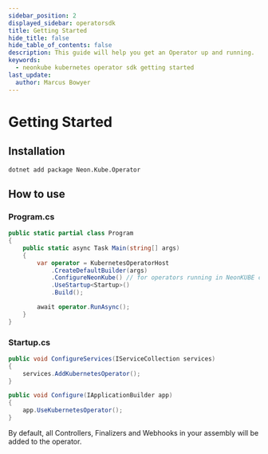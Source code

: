 ```yaml
---
sidebar_position: 2
displayed_sidebar: operatorsdk
title: Getting Started
hide_title: false
hide_table_of_contents: false
description: This guide will help you get an Operator up and running.
keywords:
  - neonkube kubernetes operator sdk getting started
last_update:
  author: Marcus Bowyer
---
```


# Getting Started

## Installation

```
dotnet add package Neon.Kube.Operator
```

## How to use

### Program.cs

```csharp
public static partial class Program
{
    public static async Task Main(string[] args)
    {
        var operator = KubernetesOperatorHost
            .CreateDefaultBuilder(args)
            .ConfigureNeonKube() // for operators running in NeonKUBE clusters.
            .UseStartup<Startup>()
            .Build();

        await operator.RunAsync();
    }
}
```

### Startup.cs

```csharp
public void ConfigureServices(IServiceCollection services)
{
    services.AddKubernetesOperator();
}

public void Configure(IApplicationBuilder app)
{
    app.UseKubernetesOperator();
}
```

By default, all Controllers, Finalizers and Webhooks in your assembly will be added to the operator.
